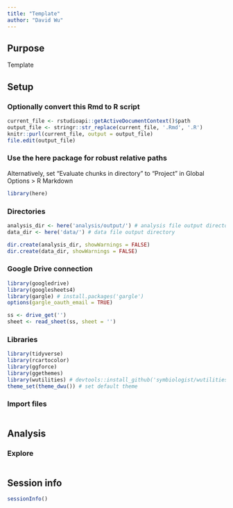 ```yaml
---
title: "Template"
author: "David Wu"
---
```

## Purpose
Template

## Setup
### Optionally convert this Rmd to R script 
```r
current_file <- rstudioapi::getActiveDocumentContext()$path
output_file <- stringr::str_replace(current_file, '.Rmd', '.R')
knitr::purl(current_file, output = output_file)
file.edit(output_file)
```

### Use the here package for robust relative paths
Alternatively, set "Evaluate chunks in directory" to "Project" in Global Options > R Markdown
```r
library(here)
```

### Directories
```r
analysis_dir <- here('analysis/output/') # analysis file output directory
data_dir <- here('data/') # data file output directory

dir.create(analysis_dir, showWarnings = FALSE)
dir.create(data_dir, showWarnings = FALSE)
```

### Google Drive connection
```r
library(googledrive)
library(googlesheets4)
library(gargle) # install.packages('gargle')
options(gargle_oauth_email = TRUE)

ss <- drive_get('')
sheet <- read_sheet(ss, sheet = '')
```

### Libraries
```r
library(tidyverse)
library(rcartocolor)
library(ggforce)
library(ggethemes)
library(wutilities) # devtools::install_github('symbiologist/wutilities')
theme_set(theme_dwu()) # set default theme
```

### Import files
```r

```


## Analysis
### Explore
```r

```


## Session info
```r
sessionInfo()
```

